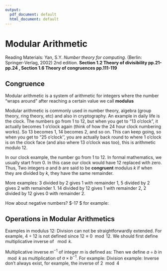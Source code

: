 ```yaml
---
output:
  pdf_document: default
  html_document: default
---
```

# Modular Arithmetic

Reading Materials: \newline
Yan, S.Y. *Number theory for computing.* (Berlin: Springer-Verlag, 2002) 2nd edition. **Section 1.2 Theory of divisibility pp.21-pp.24 , Section 1.6 Theory of congruences pp.111-119**

## Congruence

\noindent Modular arithmetic is a system of arithmetic for integers where the number "wraps around" after reaching a certain value we call **modulus**



\noindent Modular arithmetic is commonly used in number theory, algebra (group theory, ring theory, etc) and also in cryptography. An example in daily life is the clock. The numbers go from 1 to 12, but when you get to "13 o'clock", it actually becomes 1 o'clock again (think of how the 24 hour clock numbering works). So 13 becomes 1, 14 becomes 2, and so on. This can keep going, so when you get to "25 o'clock'', you are actually back round to where 1 o'clock is on the clock face (and also where 13 o'clock was too), this is arithmetic modulo 12.



\noindent In our clock example, the number go from 1 to 12. In formal mathematics, we usually start from 0. In this case our clock would have 12 replaced with zero. Thus,
\begin{equation}
24\equiv 0 \mod{12}
\end{equation}
\noindent Two integers $a$ and $b$ are said to be **congruent** modulus $k$ if when they are divided by $k$, they have the same remainder.

\noindent More examples:
\begin{equation}
\begin{split}
3 &\equiv 5 \mod{2} 
\end{split}
\end{equation}
3 divided by 2 gives 1 with remainder 1, 5 divided by 2 gives 2 with remainder 1.
\begin{equation}
\begin{split}
14 &\equiv 2 \mod{12} 
\end{split}
\end{equation}
14 divided by 12 gives 1 with remainder 2, 2 divided by 12 gives 0 with remainder 2.


\noindent How about negative numbers? $-17 \mod{12} $ for example:
\begin{equation}
\begin{split}
-17 \mod{12} & \equiv -5\mod{12}\\
 & \equiv 7 \mod{12}
\end{split}
\end{equation}

## Operations in Modular Arithmetics

Examples in modulus 12:
\begin{equation}
	\begin{split}
		14+28\equiv 2+4 \equiv 6 & \rightarrow 14+28 \equiv 6\mod{12}\\
		28-14\equiv 4-2 \equiv 2 & \rightarrow 28-14 \equiv 2\mod{12}\\
		11+28\equiv 11+4 \equiv 15 \equiv 3 & \rightarrow 11+28 \equiv 3\mod{12}\\
		14\times28\equiv 2\times4 \equiv 8 & \rightarrow 14\times28 \equiv 8\mod{12}\\
	\end{split}
\end{equation}
Division can not be straightforwardly extended. For example, $4\div 12$ is not defined since $12\equiv 0 \mod 12$. We should first define multiplicative inverse of $\mod k$.


\noindent Multiplicative inverse $m^{-1}$ of integer $m$ is defined as:
\begin{equation}
	m\times m^{-1} = 1 \mod k
\end{equation}
Then we define $a\div b$ in $\mod k$ as multiplication of $a\times b^{-1}$. For example:
\begin{equation}
	\begin{split}
		2^{-1} \mod 7 & \\
		2 \times 4 \equiv 1 \mod 7 & \rightarrow 2^{-1} \mod 7 = 4 \mod 7
	\end{split}
\end{equation}
Division example:
\begin{equation}
6 \div 2 \mod 7 \equiv 6 \times 2^{-1} \equiv 6\times 4 \equiv 24 \equiv 3 \mod 7
\end{equation}
Inverse don't always exist, for example, the inverse of $2 \mod 4$